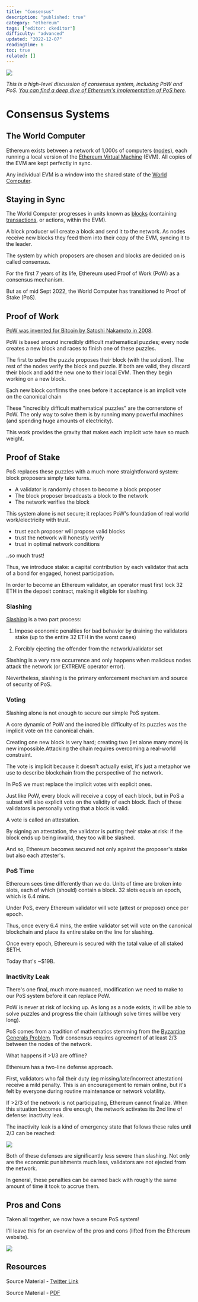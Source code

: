 ```yaml
---
title: "Consensus"
description: "published: true"
category: "ethereum"
tags: ["editor: ckeditor"]
difficulty: "advanced"
updated: "2022-12-07"
readingTime: 6
toc: true
related: []
---
```


![](/images/consensus-banner.png)

*This is a high-level discussion of consensus system, including PoW and PoS.* [*You can find a deep dive of Ethereum's implementation of PoS here*](/ethereum/network/consensus/pos)*.* 

# Consensus Systems

## The World Computer

Ethereum exists between a network of 1,000s of computers ([nodes](https://inevitableeth.com/home/ethereum/network/node)), each running a local version of the [Ethereum Virtual Machine](https://inevitableeth.com/home/ethereum/evm) (EVM). All copies of the EVM are kept perfectly in sync. 

Any individual EVM is a window into the shared state of the [World Computer](https://inevitableeth.com/home/ethereum/world-computer).

## Staying in Sync

The World Computer progresses in units known as [blocks](/ethereum/blockchain/block) (containing [transactions](/ethereum/blockchain/transaction), or actions, within the EVM). 

A block producer will create a block and send it to the network. As nodes receive new blocks they feed them into their copy of the EVM, syncing it to the leader.

The system by which proposers are chosen and blocks are decided on is called consensus. 

For the first 7 years of its life, Ethereum used Proof of Work (PoW) as a consensus mechanism. 

But as of mid Sept 2022, the World Computer has transitioned to Proof of Stake (PoS).

## Proof of Work

[PoW was invented for Bitcoin by Satoshi Nakamoto in 2008](https://bitcoin.org/bitcoin.pdf). 

PoW is based around incredibly difficult mathematical puzzles; every node creates a new block and races to finish one of these puzzles. 

The first to solve the puzzle proposes their block (with the solution). The rest of the nodes verify the block and puzzle. If both are valid, they discard their block and add the new one to their local EVM. Then they begin working on a new block. 

Each new block confirms the ones before it acceptance is an implicit vote on the canonical chain

These "incredibly difficult mathematical puzzles" are the cornerstone of PoW. The only way to solve them is by running many powerful machines (and spending huge amounts of electricity). 

This work provides the gravity that makes each implicit vote have so much weight.

## Proof of Stake

PoS replaces these puzzles with a much more straightforward system: block proposers simply take turns. 

*   A validator is randomly chosen to become a block proposer 
*   The block proposer broadcasts a block to the network 
*   The network verifies the block

This system alone is not secure; it replaces PoW's foundation of real world work/electricity with trust. 

*   trust each proposer will propose valid blocks
*   trust the network will honestly verify
*   trust in optimal network conditions

..so much trust!

Thus, we introduce stake: a capital contribution by each validator that acts of a bond for engaged, honest participation.

In order to become an Ethereum validator, an operator must first lock 32 ETH in the deposit contract, making it eligible for slashing.

### Slashing

[Slashing](https://www.blocknative.com/blog/an-ethereum-stakers-guide-to-slashing-other-penalties) is a two part process:

1) Impose economic penalties for bad behavior by draining the validators stake (up to the entire 32 ETH in the worst cases)

2) Forcibly ejecting the offender from the network/validator set

Slashing is a very rare occurrence and only happens when malicious nodes attack the network (or EXTREME operator error). 

Nevertheless, slashing is the primary enforcement mechanism and source of security of PoS.

### Voting

Slashing alone is not enough to secure our simple PoS system. 

A core dynamic of PoW and the incredible difficulty of its puzzles was the implicit vote on the canonical chain. 

Creating one new block is very hard; creating two (let alone many more) is new impossible.Attacking the chain requires overcoming a real-world constraint. 

The vote is implicit because it doesn't actually exist, it's just a metaphor we use to describe blockchain from the perspective of the network.

In PoS we must replace the implicit votes with explicit ones. 

Just like PoW, every block will receive a copy of each block, but in PoS a subset will also explicit vote on the validity of each block. Each of these validators is personally voting that a block is valid.

A vote is called an attestation. 

By signing an attestation, the validator is putting their stake at risk: if the block ends up being invalid, they too will be slashed. 

And so, Ethereum becomes secured not only against the proposer's stake but also each attester's.

### PoS Time

Ethereum sees time differently than we do. Units of time are broken into slots, each of which (should) contain a block. 32 slots equals an epoch, which is 6.4 mins. 

Under PoS, every Ethereum validator will vote (attest or propose) once per epoch.

Thus, once every 6.4 mins, the entire validator set will vote on the canonical blockchain and place its entire stake on the line for slashing.

Once every epoch, Ethereum is secured with the total value of all staked $ETH.

Today that's ~$19B.

### Inactivity Leak

There's one final, much more nuanced, modification we need to make to our PoS system before it can replace PoW. 

PoW is never at risk of locking up. As long as a node exists, it will be able to solve puzzles and progress the chain (although solve times will be very long).

PoS comes from a tradition of mathematics stemming from the [Byzantine Generals Problem](/concepts/bft). Tl;dr consensus requires agreement of at least 2/3 between the nodes of the network. 

What happens if >1/3 are offline?

Ethereum has a two-line defense approach. 

First, validators who fail their duty (eg missing/late/incorrect attestation) receive a mild penalty. This is an encouragement to remain online, but it's felt by everyone during routine maintenance or network volatility.

If >2/3 of the network is not participating, Ethereum cannot finalize. When this situation becomes dire enough, the network activates its 2nd line of defense: inactivity leak.

The inactivity leak is a kind of emergency state that follows these rules until 2/3 can be reached:

![](/images/consensus-1.jpeg)

Both of these defenses are significantly less severe than slashing. Not only are the economic punishments much less, validators are not ejected from the network. 

In general, these penalties can be earned back with roughly the same amount of time it took to accrue them.

## Pros and Cons

Taken all together, we now have a secure PoS system!

I'll leave this for an overview of the pros and cons (lifted from the Ethereum website).

![](/images/consensus-2.png)

## Resources

Source Material - [Twitter Link](https://twitter.com/logarithmicrex/status/1578471242331365376)

Source Material - [PDF](/twitter-pdf-2022-10-08_consensus.pdf)
